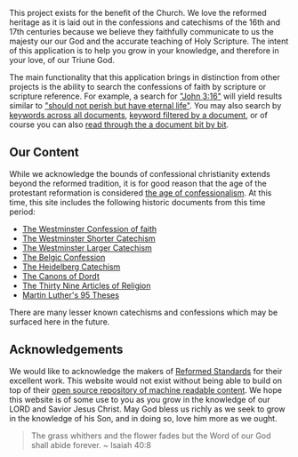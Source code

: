 This project exists for the benefit of the Church. We love the reformed heritage as it is laid out in the confessions and catechisms of the 16th and 17th centuries because we believe they faithfully communicate to us the majesty our our God and the accurate teaching of Holy Scripture. The intent of this application is to help you grow in your knowledge, and therefore in your love, of our Triune God.

The main functionality that this application brings in distinction from other projects is the ability to search the confessions of faith by scripture or scripture reference. For example, a search for ["John 3:16"](https://confessionalchristianity.com/?search=John+3%3A16) will yield results similar to ["should not perish but have eternal life"](https://confessionalchristianity.com/?search=should+not+perish+but+have+eternal+life). You may also search by [keywords across all documents](https://confessionalchristianity.com/?search=baptism), [keyword filtered by a document](https://confessionalchristianity.com/?search=document:WCF%20baptism), or of course you can also [read through the a document bit by bit](https://confessionalchristianity.com/?search=document:WCF%20chapter:3).

## Our Content
While we acknowledge the bounds of confessional christianity extends beyond the reformed tradition, it is for good reason that the age of the protestant reformation is considered [the age of confessionalism](https://www.britannica.com/place/Germany/The-confessional-age-1555-1648). At this time, this site includes the following historic documents from this time period:

- [The Westminster Confession of faith](https://confessionalchristianity.com/?search=document:WCF)
- [The Westminster Shorter Catechism](https://confessionalchristianity.com/?search=document:WSC)
- [The Westminster Larger Catechism](https://confessionalchristianity.com/?search=document:WLC)
- [The Belgic Confession](https://confessionalchristianity.com/?search=document:BC)
- [The Heidelberg Catechism](https://confessionalchristianity.com/?search=document:HC)
- [The Canons of Dordt](https://confessionalchristianity.com/?search=document:COD)
- [The Thirty Nine Articles of Religion](https://confessionalchristianity.com/?search=document:TAR)
- [Martin Luther's 95 Theses](https://confessionalchristianity.com/?search=document:ML9T)

There are many lesser known catechisms and confessions which may be surfaced here in the future.

## Acknowledgements
We would like to acknowledge the makers of [Reformed Standards](https://reformedstandards.com/) for their excellent work. This website would not exist without being able to build on top of their [open source repository of machine readable content](https://github.com/reformed-standards/compendium). We hope this website is of some use to you as you grow in the knowledge of our LORD and Savior Jesus Christ. May God bless us richly as we seek to grow in the knowledge of his Son, and in doing so, love him more as we ought.

> The grass whithers and the flower fades but the Word of our God shall abide forever.
~ Isaiah 40:8